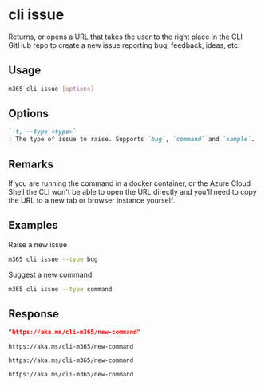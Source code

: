 
# cli issue

Returns, or opens a URL that takes the user to the right place in the CLI GitHub repo to create a new issue reporting bug, feedback, ideas, etc.

## Usage

```sh
m365 cli issue [options]
```

## Options

```md definition-list
`-t, --type <type>`
: The type of issue to raise. Supports `bug`, `command` and `sample`.
```

<Global />

## Remarks

If you are running the command in a docker container, or the Azure Cloud Shell the CLI won't be able to open the URL directly and you'll need to copy the URL to a new tab or browser instance yourself.

## Examples

Raise a new issue

```sh
m365 cli issue --type bug
```

Suggest a new command

```sh
m365 cli issue --type command
```

## Response

<Tabs>
  <TabItem value="JSON">

  ```json
  "https://aka.ms/cli-m365/new-command"
  ```

  </TabItem>
  <TabItem value="Text">

  ```text
  https://aka.ms/cli-m365/new-command
  ```

  </TabItem>
  <TabItem value="CSV">

  ```csv
  https://aka.ms/cli-m365/new-command
  ```

  </TabItem>
  <TabItem value="Markdown">

  ```md
  https://aka.ms/cli-m365/new-command
  ```

  </TabItem>
</Tabs>

